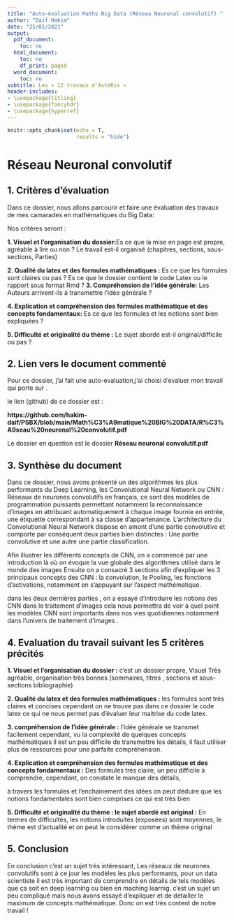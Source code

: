 ---
title: "Auto-évaluation Maths Big Data (Réseau Neuronal convolutif) "
author: "Daif Hakim"
date: "25/01/2021"
output:
  pdf_document:
    toc: no
  html_document:
    toc: no
    df_print: paged
  word_document:
    toc: no
subtitle: Les « 12 travaux d'AstéRix »
header-includes:
- \usepackage{titling}
- \usepackage{fancyhdr}
- \usepackage{hyperref}
---



\setlength{\textheight}{20.5cm} 
\pagestyle{fancyplain}
\fancyhf{}
\lhead{Réseau neuronal convolutif}
\chead{\href{https://github.com/hakim-daif/PSBX}{Daif Hakim}, Travaux Maths Big data  }
\renewcommand{\headrulewidth}{1pt} 
\rfoot{Page \thepage}
\cfoot{Travaux Maths Big data - Réseau neuronal convolutif}
\renewcommand{\footrulewidth}{1pt}

```{r setup, include=FALSE}
knitr::opts_chunk$set(echo = T,
                      results = "hide") 
```

# Réseau Neuronal convolutif

## 1. Critères d'évaluation
Dans ce dossier, nous allons parcourir et faire une évaluation des travaux de mes camarades en mathématiques du Big Data: 

Nos critères seront :


**1.  Visuel et l'organisation du dossier:**Es ce que la mise en page est propre, agréable à lire ou non ? Le travail est-il organisé (chapitres, sections, sous-sections, Parties)

**2.	Qualité du latex et des formules mathématiques :** Es ce que les formules sont claires ou pas ? 
                                            Es ce que le dossier contient le code Latex ou le rapport sous format Rmd ?
**3.	Compréhension de l'idée générale:** Les Auteurs arrivent-ils à transmettre l'idée générale ? 

**4.	Explication et compréhension des formules mathématique et des concepts fondamentaux:** Es ce que les formules et les     notions sont bien expliquées ?

**5.	Difficulté et originalité du thème :** Le sujet abordé est-il original/difficile ou pas ?


## 2. Lien vers le document commenté

Pour ce dossier, j'ai fait une auto-evaluation,j'ai choisi d'evaluer mon travail qui porte sur .

le lien (github)  de ce dossier est :

**https://github.com/hakim-daif/PSBX/blob/main/Math%C3%A9matique%20BIG%20DATA/R%C3%A9seau%20neuronal%20convolutif.pdf**

Le dossier en question est le dossier **Réseau neuronal convolutif.pdf**


## 3. Synthèse du document

Dans ce dossier, nous avons présenté un des algorithmes les plus performants du Deep Learning, les Convolutional Neural Network ou CNN : Réseaux de neurones convolutifs en français, ce sont des modèles de programmation puissants permettant notamment la reconnaissance d’images en attribuant automatiquement à chaque image fournie en entrée, une étiquette correspondant à sa classe d’appartenance.
L’architecture du Convolutional Neural Network dispose en amont d’une partie convolutive et comporte par conséquent deux parties bien distinctes : Une partie convolutive et une autre une partie classification.

Afin illustrer les différents concepts de CNN, on a commencé par une introduction là où on évoque la vue globale des algorithmes utilisé dans le monde des images
Ensuite on a  consacré 3 sections afin d'expliquer les 3 principaux concepts des CNN : la convolution, le Pooling, les fonctions d'activations, notamment en s'appuyant sur l'aspect mathématique.

dans les deux dernières parties , on a essayé  d’introduire les notions des CNN dans le traitement d'images cela nous permettra de voir à quel point les modèles CNN sont importants dans nos vies quotidiennes notamment dans l'univers de traitement d'images .





## 4. Evaluation du travail suivant les 5 critères précités



**1. Visuel et l'organisation du dossier :**
c'est un dossier  propre, Visuel Très agréable, organisation très bonnes (sommaires, titres , sections et sous-sections bibliographie) 


**2.	Qualité du latex et des formules mathématiques :**
les formules sont très claires et concises cependant on ne trouve pas dans ce dossier le code latex ce qui ne nous permet pas d'évaluer leur maitrise du code latex.


**3.	compréhension de l'idée générale :**
l'idée générale se transmet facilement cependant, vu la complexité de quelques concepts mathématiques il est un peu difficile de transmettre les détails, il faut utiliser plus de ressources pour une parfaite compréhension.

**4.	Explication et compréhension des formules mathématique et des concepts fondamentaux :**
Des formules très claire, un peu difficile à comprendre, cependant, on constate le manque des détails, 

à travers les formules et l’enchainement des idées on peut déduire que les notions fondamentales sont bien comprises ce qui est très bien

**5.	Difficulté et originalité du thème : le sujet abordé est original :**
En termes de difficultés,  les notions introduites (exposées) sont moyennes, le thème est d'actualité et on peut le considérer comme un thème original 
 



## 5. Conclusion

En conclusion c'est un sujet très intéressant, Les réseaux de neurones convolutifs sont à ce jour les modèles les plus performants, pour un data scientiste il est très important de comprendre en détails de tels modèles que ça soit en deep learning ou bien en maching learnig.
c'est un  sujet un peu compliqué mais nous avons essayé d'expliquer et de détailler le maximum de concepts mathématique.
Donc on est très content de notre travail !


